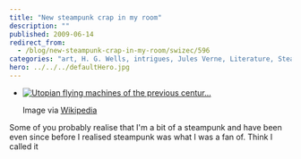 ```yaml
---
title: "New steampunk crap in my room"
description: ""
published: 2009-06-14
redirect_from:
  - /blog/new-steampunk-crap-in-my-room/swizec/596
categories: "art, H. G. Wells, intrigues, Jules Verne, Literature, Steampunk, Steampunk Magazine, Uncategorized"
hero: ../../../defaultHero.jpg
---
```


- [![Utopian flying machines of the previous centur...](./img/Utopian-flying-machines-of-the-previous-centurcgc88j.jpeg "Utopian flying machines of the previous centur...")](http://commons.wikipedia.org/wiki/Image:Early_flight_02561u_%282%29.jpg)

  Image via [Wikipedia](http://commons.wikipedia.org/wiki/Image:Early_flight_02561u_%282%29.jpg)

Some of you probably realise that I'm a bit of a steampunk and have been even since before I realised steampunk was what I was a fan of. Think I called it
